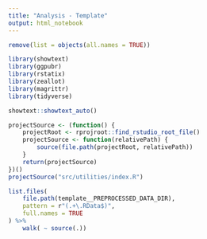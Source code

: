 ```yaml
---
title: "Analysis - Template"
output: html_notebook
---
```


```r
remove(list = objects(all.names = TRUE))

library(showtext)
library(ggpubr)
library(rstatix)
library(zeallot)
library(magrittr)
library(tidyverse)

showtext::showtext_auto()
```

```r
projectSource <- (function() {
	projectRoot <- rprojroot::find_rstudio_root_file()
	projectSource <- function(relativePath) {
		source(file.path(projectRoot, relativePath))
	}
	return(projectSource)
})()
projectSource("src/utilities/index.R")
```

```r
list.files(
	file.path(template__PREPROCESSED_DATA_DIR),
	pattern = r"(.+\.RData$)",
	full.names = TRUE
) %>%
	walk( ~ source(.))
```
